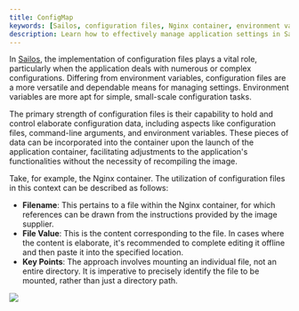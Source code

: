```yaml
---
title: ConfigMap
keywords: [Sailos, configuration files, Nginx container, environment variables, application settings]
description: Learn how to effectively manage application settings in Sailos using configuration files, including Nginx container setup and environment variables.
---
```


In [Sailos](https://usw.sailos.io), the implementation of configuration files plays a vital role, particularly when
the application deals with numerous or complex configurations. Differing from environment variables, configuration files
are a more versatile and dependable means for managing settings. Environment variables are more apt for simple,
small-scale configuration tasks.

The primary strength of configuration files is their capability to hold and control elaborate configuration data,
including aspects like configuration files, command-line arguments, and environment variables. These pieces of data can
be incorporated into the container upon the launch of the application container, facilitating adjustments to the
application's functionalities without the necessity of recompiling the image.

Take, for example, the Nginx container. The utilization of configuration files in this context can be described as
follows:

- **Filename**: This pertains to a file within the Nginx container, for which references can be drawn from the
  instructions provided by the image supplier.
- **File Value**: This is the content corresponding to the file. In cases where the content is elaborate, it's
  recommended to complete editing it offline and then paste it into the specified location.
- **Key Points**: The approach involves mounting an individual file, not an entire directory. It is imperative to
  precisely identify the file to be mounted, rather than just a directory path.

![](./images/sealos-configmap.png)